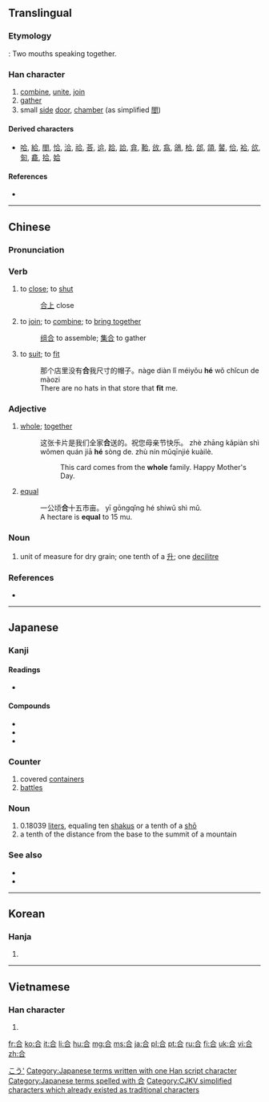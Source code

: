 {{also|閤|슴}}
==Translingual==
{{stroke order}}

===Etymology===
{{Han compound|亼|口|t2=mouth|ls=ic}} : Two mouths speaking together.

===Han character===
{{Han char|rn=30|rad=口|as=03|sn=6|four=8060<sub>1</sub>|canj=人一口 (OMR)|ids=⿱[[亼]][[口]]}}

# [[combine]], [[unite]], [[join]]
# [[gather]]
# small [[side]] [[door]], [[chamber]] (as simplified [[閤]])

====Derived characters====
* [[哈]], [[給]], [[閤]], [[恰]], [[洽]], [[祫]], [[荅]], [[䢔]], [[跲]], [[詥]], [[弇]], [[鞈]], [[㪉]], [[翕]], [[鴿]], [[㭘]], [[郃]], [[頜]], [[䶀]], [[佮]], [[袷]], [[欱]], [[匌]], [[龕]], [[拾]], [[姶]]

====References====
* {{Han ref|kx=0174.240|dkj=03287|dj=0387.170|hdz=10581.010|uh=5408|ud=21512|bh=A658|bd=42584}}

----

==Chinese==
{{zh-hanzi-box|合|合/[[閤]]}}

===Pronunciation===
{{zh-pron
|m=hé
|c=gap3,hap6
|mc=y
|oc=y
|ma=
|cat=v,a,n
}}

===Verb===
{{zh-verb|ts}}

# to [[close]]; to [[shut]]
#: [[合上]] close
# to [[join]]; to [[combine]]; to [[bring together]]
#: [[组合]] to  assemble; [[集合]] to gather
# to [[suit]]; to [[fit]]
#: 那个店里没有'''合'''我尺寸的帽子。nàge diàn lǐ méiyǒu '''hé''' wǒ chǐcun de màozi
#: There are no hats in that store that '''fit''' me.

===Adjective===
{{zh-adj|ts}}

# [[whole]]; [[together]]
#: 这张卡片是我们全家'''合'''送的。祝您母亲节快乐。 zhè zhāng kǎpiàn shì wǒmen quán jiā '''hé''' sòng de. zhù nín mǔqīnjié kuàilè.
#:: This card comes from the '''whole''' family. Happy Mother's Day.
# [[equal]]
#: 一公顷'''合'''十五市亩。 yī gōngqǐng hé shíwǔ shì mǔ.
#: A hectare is '''equal''' to 15 mu.

===Noun===
{{zh-noun|ts}}

# unit of measure for dry grain; one tenth of a [[升]]; one [[decilitre]]

===References===
* {{cite web
| url = http://www.mdbg.net/chindict/chindict.php?page=worddict&wdrst=0&wdqb=合
| title = 合
| work = MDBG English to Chinese dictionary ( Based on CC-CEDICT )
| language = Mandarin/English
| accessdate = 2014-03-17}}

----

==Japanese==

===Kanji===
{{ja-kanji|grade=2|rs=口03}}

====Readings====
* {{ja-readings|on=[[ごう]] (gō), [[かっ]] (kaQ), [[がっ]] (gaQ)|kun=[[あう]] (au), [[あい]] ([[合 い]], ai), [[あわせる]] (awaseru)}}

====Compounds====
* {{term|合憎||[[unfortunately]]|tr=あいにく, ainiku|lang=ja|sc=Jpan}}
* {{term|連合||[[union]], [[alliance]], [[combination]]|tr=れんごう, rengō|lang=ja|sc=Jpan}}
* {{term|総合||synthesis, consolidation|tr=そうごう, sōgō|lang=ja|sc=Jpan}}

===Counter===
{{ja-pos|ごう|counter}} 

# covered [[container]]s
# [[battle]]s

===Noun===
{{ja-noun|k|hira=ごう|rom=gō}} 

# 0.18039 [[liter]]s, equaling ten [[shaku]]s or a tenth of a [[shō]]
# a tenth of the distance from the base to the summit of a mountain

===See also===
* {{l|ja|勺|tr=しゃく, ''shaku''}}
* {{l|ja|升|tr=しょう, ''shō''}} 

[[Category:ja:Units of measure|こう']] 
[[Category:Japanese terms written with one Han script character]]
[[Category:Japanese terms spelled with 合]]

----

==Korean==

===Hanja===
{{ko-hanja|hangeul=[[합]], [[갑]]|rv=hap, gap|mr=hap, kap}}

# {{defn|lang=ko|sort=口03}}

----

==Vietnamese==

===Han character===
{{vi-hantu|[[hiệp]], [[hợp]], [[cáp]], [[cóp]], [[góp]], [[gộp]], [[họp]], [[hạp]]|rs=口03}}

# {{defn|lang=vi|sort=口03}}

[[Category:CJKV simplified characters which already existed as traditional characters]]

[[fr:合]]
[[ko:合]]
[[it:合]]
[[li:合]]
[[hu:合]]
[[mg:合]]
[[ms:合]]
[[ja:合]]
[[pl:合]]
[[pt:合]]
[[ru:合]]
[[fi:合]]
[[uk:合]]
[[vi:合]]
[[zh:合]]
